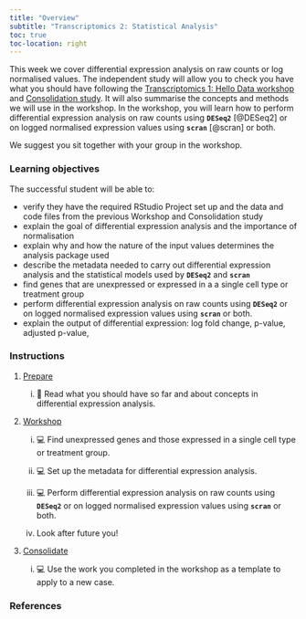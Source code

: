 ```yaml
---
title: "Overview"
subtitle: "Transcriptomics 2: Statistical Analysis"
toc: true
toc-location: right
---
```


This week we cover differential expression analysis on raw counts or log normalised values. The independent study will allow you to check you have what you should have following the [Transcriptomics 1: Hello Data workshop](../week-3/workshop.html) and [Consolidation study](../week-3/study_after_workshop.html). It will also summarise the concepts and methods we will use in the workshop. In the workshop, you will learn how to perform differential expression analysis on raw counts using **`DESeq2`** [@DESeq2] or on logged normalised expression values using **`scran`** [@scran] or both.

We suggest you sit together with your group in the workshop.

### Learning objectives

The successful student will be able to:

-   verify they have the required RStudio Project set up and the data and code files from the previous Workshop and Consolidation study
-   explain the goal of differential expression analysis and the importance of normalisation
-   explain why and how the nature of the input values determines the analysis package used
-   describe the metadata needed to carry out differential expression analysis and the statistical models used by **`DESeq2`** and **`scran`**
-   find genes that are unexpressed or expressed in a a single cell type or treatment group
-   perform differential expression analysis on raw counts using **`DESeq2`** or on logged normalised expression values using **`scran`** or both.
-   explain the output of differential expression: log fold change, p-value, adjusted p-value,

### Instructions

1.  [Prepare](study_before_workshop.qmd)

    i.  📖 Read what you should have so far and about concepts in differential expression analysis.

2.  [Workshop](workshop.qmd)

    i.  💻 Find unexpressed genes and those expressed in a single cell type or treatment group.

    ii. 💻 Set up the metadata for differential expression analysis.

    iii. 💻 Perform differential expression analysis on raw counts using **`DESeq2`** or on logged normalised expression values using **`scran`** or both.

    iv. Look after future you!

3.  [Consolidate](study_after_workshop.qmd)

    i.  💻 Use the work you completed in the workshop as a template to apply to a new case.

### References

